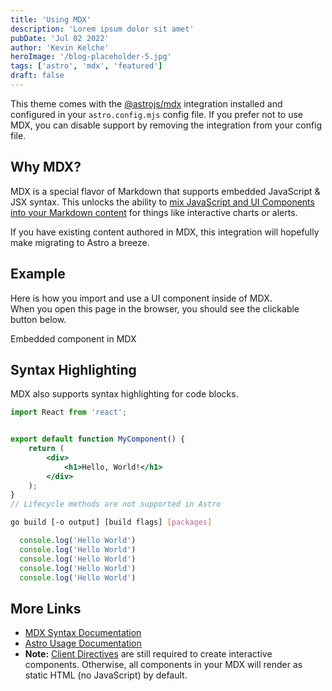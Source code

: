 ```yaml
---
title: 'Using MDX'
description: 'Lorem ipsum dolor sit amet'
pubDate: 'Jul 02 2022'
author: 'Kevin Kelche'
heroImage: '/blog-placeholder-5.jpg'
tags: ['astro', 'mdx', 'featured']
draft: false
---
```


This theme comes with the [@astrojs/mdx](https://docs.astro.build/en/guides/integrations-guide/mdx/) integration installed and configured in your `astro.config.mjs` config file. If you prefer not to use MDX, you can disable support by removing the integration from your config file.

## Why MDX?

MDX is a special flavor of Markdown that supports embedded JavaScript & JSX syntax. This unlocks the ability to [mix JavaScript and UI Components into your Markdown content](https://docs.astro.build/en/guides/markdown-content/#mdx-features) for things like interactive charts or alerts.

If you have existing content authored in MDX, this integration will hopefully make migrating to Astro a breeze.

## Example

Here is how you import and use a UI component inside of MDX.  
When you open this page in the browser, you should see the clickable button below.


<HeaderLink href="/" onclick="alert('clicked!')">
	Embedded component in MDX
</HeaderLink>


## Syntax Highlighting

MDX also supports syntax highlighting for code blocks.


```jsx title="MyComponent.jsx"  {1,2,3}
import React from 'react';


export default function MyComponent() {
	return (
		<div>
			<h1>Hello, World!</h1>
		</div>
	);
}
// Lifecycle methods are not supported in Astro
```

```bash title="skeleton"
go build [-o output] [build flags] [packages]
```

```js ins={1,3,5} del={2,4}
  console.log('Hello World')
  console.log('Hello World')
  console.log('Hello World')
  console.log('Hello World')
  console.log('Hello World')
```

## More Links

- [MDX Syntax Documentation](https://mdxjs.com/docs/what-is-mdx)
- [Astro Usage Documentation](https://docs.astro.build/en/guides/markdown-content/#markdown-and-mdx-pages)
- **Note:** [Client Directives](https://docs.astro.build/en/reference/directives-reference/#client-directives) are still required to create interactive components. Otherwise, all components in your MDX will render as static HTML (no JavaScript) by default.
